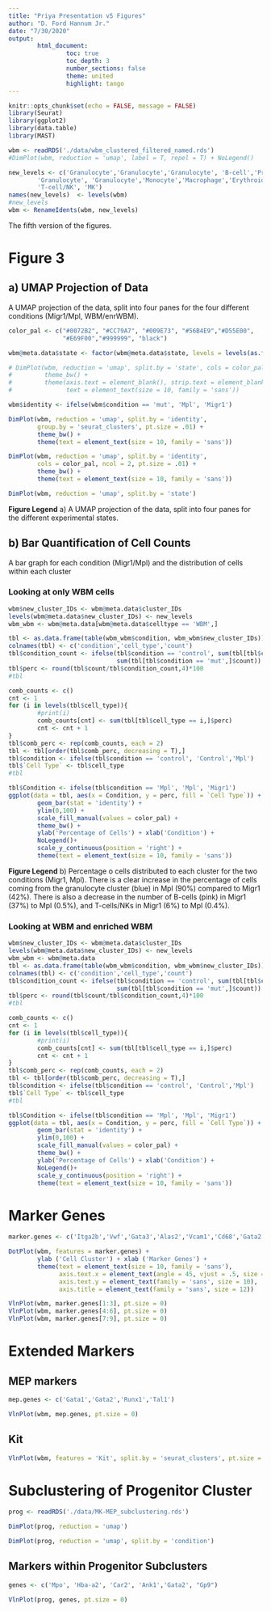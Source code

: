 ```yaml
---
title: "Priya Presentation v5 Figures"
author: "D. Ford Hannum Jr."
date: "7/30/2020"
output: 
        html_document:
                toc: true
                toc_depth: 3
                number_sections: false
                theme: united
                highlight: tango
---
```


```r
knitr::opts_chunk$set(echo = FALSE, message = FALSE)
library(Seurat)
library(ggplot2)
library(data.table)
library(MAST)
```

```r
wbm <- readRDS('./data/wbm_clustered_filtered_named.rds')
#DimPlot(wbm, reduction = 'umap', label = T, repel = T) + NoLegend()
```

```r
new_levels <- c('Granulocyte','Granulocyte','Granulocyte', 'B-cell','Progenitor', 
        'Granulocyte', 'Granulocyte','Monocyte','Macrophage','Erythroid','B-cell',
        'T-cell/NK', 'MK')
names(new_levels)  <- levels(wbm)
#new_levels
wbm <- RenameIdents(wbm, new_levels)
```

The fifth version of the figures.

# Figure 3

## a) UMAP Projection of Data

A UMAP projection of the data, split into four panes for the four different conditions (Migr1/Mpl, WBM/enrWBM).

```r

color_pal <- c("#0072B2", "#CC79A7", "#009E73", "#56B4E9","#D55E00",
               "#E69F00","#999999", "black")

wbm@meta.data$state <- factor(wbm@meta.data$state, levels = levels(as.factor(wbm@meta.data$state))[c(3,4,1,2)])

# DimPlot(wbm, reduction = 'umap', split.by = 'state', cols = color_pal, ncol = 2) +
#         theme_bw() + 
#         theme(axis.text = element_blank(), strip.text = element_blank(),
#               text = element_text(size = 10, family = 'sans'))

wbm$identity <- ifelse(wbm$condition == 'mut', 'Mpl', 'Migr1')

DimPlot(wbm, reduction = 'umap', split.by = 'identity', 
        group.by = 'seurat_clusters', pt.size = .01) + 
        theme_bw() +
        theme(text = element_text(size = 10, family = 'sans'))

DimPlot(wbm, reduction = 'umap', split.by = 'identity', 
        cols = color_pal, ncol = 2, pt.size = .01) +
        theme_bw() +
        theme(text = element_text(size = 10, family = 'sans'))

DimPlot(wbm, reduction = 'umap', split.by = 'state')
```

**Figure Legend** a) A UMAP projection of the data, split into four panes for the different experimental states.

## b) Bar Quantification of Cell Counts

A bar graph for each condition (Migr1/Mpl) and the distribution of cells within each cluster

### Looking at only WBM cells

```r
wbm$new_cluster_IDs <- wbm@meta.data$cluster_IDs
levels(wbm@meta.data$new_cluster_IDs) <- new_levels
wbm_wbm <- wbm@meta.data[wbm@meta.data$celltype == 'WBM',]

tbl <- as.data.frame(table(wbm_wbm$condition, wbm_wbm$new_cluster_IDs))
colnames(tbl) <- c('condition','cell_type','count')
tbl$condition_count <- ifelse(tbl$condition == 'control', sum(tbl[tbl$condition == 'control',]$count),
                              sum(tbl[tbl$condition == 'mut',]$count))
tbl$perc <- round(tbl$count/tbl$condition_count,4)*100
#tbl

comb_counts <- c()
cnt <- 1
for (i in levels(tbl$cell_type)){
        #print(i)
        comb_counts[cnt] <- sum(tbl[tbl$cell_type == i,]$perc)
        cnt <- cnt + 1
}
tbl$comb_perc <- rep(comb_counts, each = 2)
tbl <- tbl[order(tbl$comb_perc, decreasing = T),]
tbl$condition <- ifelse(tbl$condition == 'control', 'Control','Mpl')
tbl$`Cell Type` <- tbl$cell_type
#tbl
```

```r
tbl$Condition <- ifelse(tbl$condition == 'Mpl', 'Mpl', 'Migr1')
ggplot(data = tbl, aes(x = Condition, y = perc, fill = `Cell Type`)) +
        geom_bar(stat = 'identity') + 
        ylim(0,100) +
        scale_fill_manual(values = color_pal) +
        theme_bw() +
        ylab('Percentage of Cells') + xlab('Condition') +
        NoLegend()+
        scale_y_continuous(position = 'right') +
        theme(text = element_text(size = 10, family = 'sans')) 

```

**Figure Legend** b) Percentage o cells distributed to each cluster for the two conditions (Migr1, Mpl). There is a clear increase in the percentage of cells coming from the granulocyte cluster (blue) in Mpl (90%) compared to Migr1 (42%). There is also a decrease in the number of B-cells (pink) in Migr1 (37%) to Mpl (0.5%), and T-cells/NKs in Migr1 (6%) to Mpl (0.4%).

### Looking at WBM and enriched WBM


```r
wbm$new_cluster_IDs <- wbm@meta.data$cluster_IDs
levels(wbm@meta.data$new_cluster_IDs) <- new_levels
wbm_wbm <- wbm@meta.data
tbl <- as.data.frame(table(wbm_wbm$condition, wbm_wbm$new_cluster_IDs))
colnames(tbl) <- c('condition','cell_type','count')
tbl$condition_count <- ifelse(tbl$condition == 'control', sum(tbl[tbl$condition == 'control',]$count),
                              sum(tbl[tbl$condition == 'mut',]$count))
tbl$perc <- round(tbl$count/tbl$condition_count,4)*100
#tbl

comb_counts <- c()
cnt <- 1
for (i in levels(tbl$cell_type)){
        #print(i)
        comb_counts[cnt] <- sum(tbl[tbl$cell_type == i,]$perc)
        cnt <- cnt + 1
}
tbl$comb_perc <- rep(comb_counts, each = 2)
tbl <- tbl[order(tbl$comb_perc, decreasing = T),]
tbl$condition <- ifelse(tbl$condition == 'control', 'Control','Mpl')
tbl$`Cell Type` <- tbl$cell_type
#tbl
```

```r
tbl$Condition <- ifelse(tbl$condition == 'Mpl', 'Mpl', 'Migr1')
ggplot(data = tbl, aes(x = Condition, y = perc, fill = `Cell Type`)) +
        geom_bar(stat = 'identity') + 
        ylim(0,100) +
        scale_fill_manual(values = color_pal) +
        theme_bw() +
        ylab('Percentage of Cells') + xlab('Condition') +
        NoLegend()+
        scale_y_continuous(position = 'right') +
        theme(text = element_text(size = 10, family = 'sans')) 

```

# Marker Genes

```r
marker.genes <- c('Itga2b','Vwf','Gata3','Alas2','Vcam1','Cd68','Gata2','Ighd', 'Ngp')

DotPlot(wbm, features = marker.genes) +
        ylab ('Cell Cluster') + xlab ('Marker Genes') +
        theme(text = element_text(size = 10, family = 'sans'),
              axis.text.x = element_text(angle = 45, vjust = .5, size = 10, family = 'sans'),
              axis.text.y = element_text(family = 'sans', size = 10),
              axis.title = element_text(family = 'sans', size = 12))

VlnPlot(wbm, marker.genes[1:3], pt.size = 0)
VlnPlot(wbm, marker.genes[4:6], pt.size = 0)
VlnPlot(wbm, marker.genes[7:9], pt.size = 0)
```


# Extended Markers

## MEP markers

```r
mep.genes <- c('Gata1','Gata2','Runx1','Tal1')

VlnPlot(wbm, mep.genes, pt.size = 0)
```
## Kit

```r

VlnPlot(wbm, features = 'Kit', split.by = 'seurat_clusters', pt.size = 0)

```


# Subclustering of Progenitor Cluster

```r
prog <- readRDS('./data/MK-MEP_subclustering.rds')

DimPlot(prog, reduction = 'umap')

DimPlot(prog, reduction = 'umap', split.by = 'condition')
```

## Markers within Progenitor Subclusters



```r
genes <- c('Mpo', 'Hba-a2', 'Car2', 'Ank1','Gata2', "Gp9")

VlnPlot(prog, genes, pt.size = 0)
```

